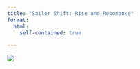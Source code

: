 ```yaml
---
title: "Sailor Shift: Rise and Resonance"
format:
  html:
    self-contained: true

---
```



![](pic/poster.jpg)
